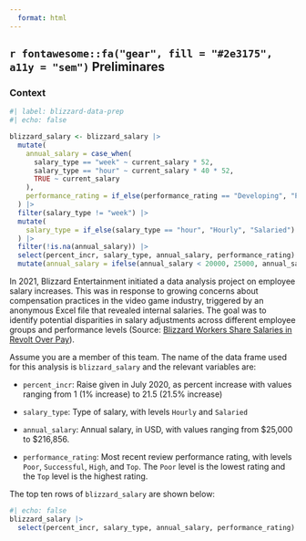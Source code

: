 ```yaml
---
  format: html
---
```

  
## `r fontawesome::fa("gear", fill = "#2e3175", a11y = "sem")` Preliminares {#preliminares}
  
### Context

```r
#| label: blizzard-data-prep
#| echo: false

blizzard_salary <- blizzard_salary |>
  mutate(
    annual_salary = case_when(
      salary_type == "week" ~ current_salary * 52,
      salary_type == "hour" ~ current_salary * 40 * 52,
      TRUE ~ current_salary
    ),
    performance_rating = if_else(performance_rating == "Developing", "Poor", performance_rating)
  ) |>
  filter(salary_type != "week") |>
  mutate(
    salary_type = if_else(salary_type == "hour", "Hourly", "Salaried")
  ) |>
  filter(!is.na(annual_salary)) |>
  select(percent_incr, salary_type, annual_salary, performance_rating) |>
  mutate(annual_salary = ifelse(annual_salary < 20000, 25000, annual_salary))

```

In 2021, Blizzard Entertainment initiated a data analysis project on employee salary increases. This was in response to growing concerns about compensation practices in the video game industry, triggered by an anonymous Excel file that revealed internal salaries. The goal was to identify potential disparities in salary adjustments across different employee groups and performance levels (Source: [Blizzard Workers Share Salaries in Revolt Over Pay](https://www.bloomberg.com/news/articles/2020-08-03/blizzard-workers-share-salaries-in-revolt-over-wage-disparities){target="_blank"}).

Assume you are a member of this team. The name of the data frame used for this analysis is `blizzard_salary` and the relevant variables are:

-   `percent_incr`: Raise given in July 2020, as percent increase with values ranging from 1 (1% increase) to 21.5 (21.5% increase)

-   `salary_type`: Type of salary, with levels `Hourly` and `Salaried`

-   `annual_salary`: Annual salary, in USD, with values ranging from \$25,000 to \$216,856.

-   `performance_rating`: Most recent review performance rating, with levels `Poor`, `Successful`, `High`, and `Top`. The `Poor` level is the lowest rating and the `Top` level is the highest rating.

The top ten rows of `blizzard_salary` are shown below:

```r
#| echo: false
blizzard_salary |>
  select(percent_incr, salary_type, annual_salary, performance_rating)
```
